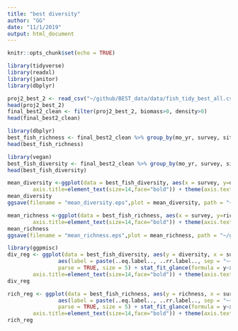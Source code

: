```yaml
---
title: "best diversity"
author: "GG"
date: "11/1/2019"
output: html_document
---
```


```r
knitr::opts_chunk$set(echo = TRUE)
```
```r
library(tidyverse)
library(readxl)
library(janitor)
library(dbplyr)
```
```r
proj2_best_2 <- read_csv("~/github/BEST_data/data/fish_tidy_best_all.csv")
head(proj2_best_2)
final_best2_clean <- filter(proj2_best_2, biomass>0, density>0)
head(final_best2_clean)
```
```r
library(dbplyr)
best_fish_richness <- final_best2_clean %>% group_by(mo_yr, survey, site, transect) %>% summarise(richness = n_distinct(species))
head(best_fish_richness)
```

```r
library(vegan)
best_fish_diversity <- final_best2_clean %>% group_by(mo_yr, survey, site, transect) %>% summarise(diversity = diversity(density, "shannon"))
head(best_fish_diversity)
```

```r
mean_diversity <-ggplot(data = best_fish_diversity, aes(x = survey, y=diversity, fill = as.factor(survey))) + geom_bar(stat = "summary", fun.y = "mean", position = "dodge", color = "black") + labs(y = "Mean Species Diversity (Shannon Index)") + stat_summary(geom = "errorbar", fun.data = mean_se, position = "dodge") + scale_x_discrete(name = "Survey Date", limits=c("July_2017", "Aug_2017", "Sept_2017", "Oct_2017", "Nov_2017", "Dec_2017", "May_2018", "Jan_2019")) + scale_fill_brewer(palette = "Blues", direction = -1) +theme_bw() + theme(legend.position = "none") + theme(axis.text=element_text(size=12),
        axis.title=element_text(size=14,face="bold")) + theme(axis.text.x = element_text(angle = 45, hjust = 1))
mean_diversity
ggsave(filename = "mean_diversity.eps",plot = mean_diversity, path = "~/github/BEST_data", device = "eps",width = 6,height = 4,dpi = 600)
```


```r
mean_richness <-ggplot(data = best_fish_richness, aes(x = survey, y=richness, fill = as.factor(survey))) + geom_bar(stat = "summary", fun.y = "mean", position = "dodge", color = "black") + labs(y = "Mean Species Diversity (Shannon Index)") + stat_summary(geom = "errorbar", fun.data = mean_se, position = "dodge") + scale_x_discrete(name = "Survey Date", limits=c("July_2017", "Aug_2017", "Sept_2017", "Oct_2017", "Nov_2017", "Dec_2017", "May_2018", "Jan_2019")) + scale_fill_brewer(palette = "Blues", direction = -1) +theme_bw() + theme(legend.position = "none") + theme(axis.text=element_text(size=12),
        axis.title=element_text(size=14,face="bold")) + theme(axis.text.x = element_text(angle = 45, hjust = 1))
mean_richness
ggsave(filename = "mean_richness.eps",plot = mean_richness, path = "~/github/BEST_data", device = "eps",width = 6,height = 4,dpi = 600)
```

```r
library(ggpmisc)
div_reg <- ggplot(data = best_fish_diversity, aes(y = diversity, x = survey)) + geom_smooth(method='lm',formula=y~x )+ stat_poly_eq(formula = y~x, 
                aes(label = paste(..eq.label.., ..rr.label.., sep = "~~~")), label.x.npc = "left", label.y.npc = 0.9, 
                parse = TRUE, size = 5) + stat_fit_glance(formula = y~x, aes(label = paste("P = ", signif(..p.value.., digits = 3), sep = "")), label.x.npc = "left", label.y.npc = 0.35, size = 5, face = "italics") + geom_point()  + scale_fill_brewer(palette = "Blues", direction = -1) + scale_x_discrete(name = "Survey Date", limits=c("July_2017", "Aug_2017", "Sept_2017", "Oct_2017", "Nov_2017", "Dec_2017", "May_2018", "Jan_2019")) + labs(y = "Diversity (Shannon Index)") +theme_bw() + theme(legend.position = "none") + theme(axis.text=element_text(size=12),
        axis.title=element_text(size=14,face="bold")) + theme(axis.text.x = element_text(angle = 45, hjust = 1))
div_reg
```
```r
rich_reg <- ggplot(data = best_fish_richness, aes(y = richness, x = survey)) + geom_smooth(method='lm',formula=y~x )+ stat_poly_eq(formula = y~x, 
                aes(label = paste(..eq.label.., ..rr.label.., sep = "~~~")), label.x.npc = "left", label.y.npc = 0.9, 
                parse = TRUE, size = 5) + stat_fit_glance(formula = y~x, aes(label = paste("P = ", signif(..p.value.., digits = 3), sep = "")), label.x.npc = "left", label.y.npc = 0.35, size = 5, face = "italics") + geom_point()  + scale_fill_brewer(palette = "Blues", direction = -1) + scale_x_discrete(name = "Survey Date", limits=c("July_2017", "Aug_2017", "Sept_2017", "Oct_2017", "Nov_2017", "Dec_2017", "May_2018", "Jan_2019")) + labs(y = "Species Richness") +theme_bw() + theme(legend.position = "none") + theme(axis.text=element_text(size=12),
        axis.title=element_text(size=14,face="bold")) + theme(axis.text.x = element_text(angle = 45, hjust = 1))
rich_reg
```
